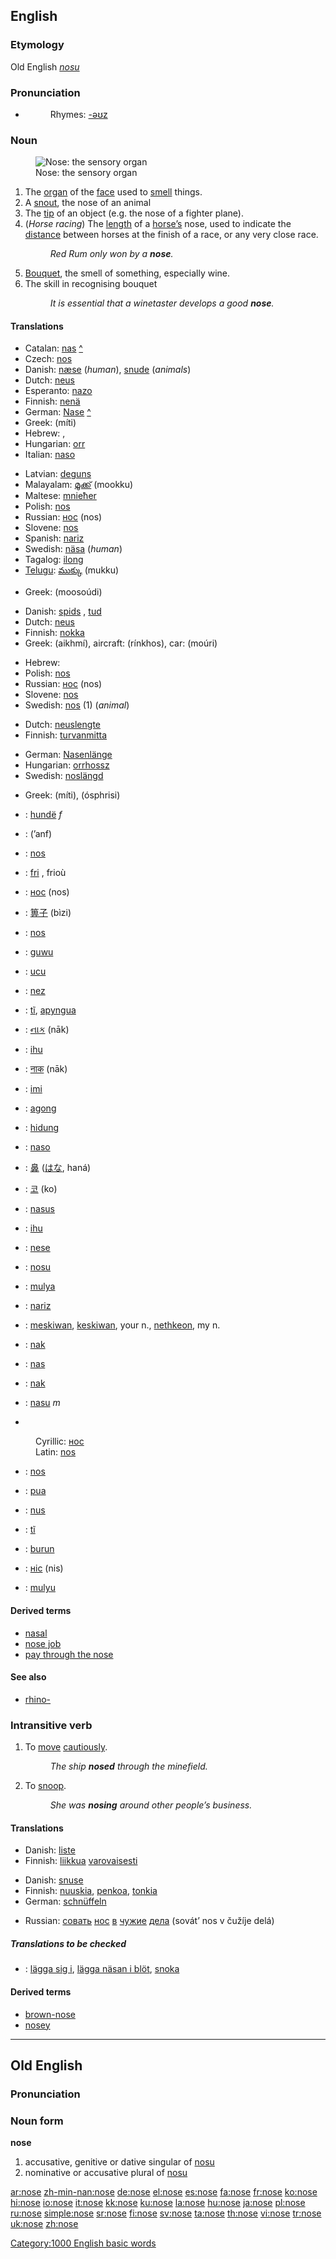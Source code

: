 {{wikipedia}}
==English==

===Etymology===
Old English ''[[nosu]]''

===Pronunciation===
*{{audio|en-us-nose.ogg|Audio (US)}}
*:Rhymes: [[Rhymes:English:-əʊz|-əʊz]]

===Noun===
{{en-noun}}
[[Image:Neus1.jpg|thumb|Nose: the sensory organ]]

# The [[organ]] of the [[face]] used to [[smell]] things.
# A [[snout]], the nose of an animal
# The [[tip]] of an object (e.g. the nose of a fighter plane).
# (''Horse racing'') The [[length]] of a [[horse|horse’s]] nose, used to indicate the [[distance]] between horses at the finish of a race, or any very close race.
#:''Red Rum only won by a '''nose'''.''
# [[Bouquet]], the smell of something, especially wine.
# The skill in recognising bouquet
#:''It is essential that a winetaster develops a good '''nose'''.''

====Translations====
{{trans-top|The organ of the face used to smell things}}
*Catalan: [[nas]] {{m}} [[:ca:nas|^]]
*Czech: [[nos#Czech|nos]] {{m}}
*Danish: [[næse]] {{c}} (''human''), [[snude]] {{c}} (''animals'')
*Dutch: [[neus]] {{m}}
*Esperanto: [[nazo]]
*Finnish: [[nenä]]
*German: [[Nase]] {{f}} [[:de:Nase|^]]
*Greek: {{t|el|μύτη|f|s}} (míti)
*Hebrew: {{he-translation|אף|af}} {{m}}, {{he-translation|חוטם|khótem}} {{m}}
*Hungarian: [[orr]]
*Italian: [[naso]] {{m}}
{{trans-mid}}
*Latvian: [[deguns]] {{m}}
*Malayalam: [[മൂക്ക്]] (mookku)
*Maltese: [[mnieħer]] {{m}}
*Polish: [[nos#Polish|nos]] {{m}}
*Russian: [[нос#Russian|нос]] (nos) {{m}}
*Slovene: [[nos#Slovene|nos]] {{m}}
*Spanish: [[nariz]] {{f}}
*Swedish: [[näsa]] (''human'') {{c}}
*Tagalog: [[ilong]]
*[[Telugu]]: [[ముక్కు]] (mukku)
{{trans-bottom}}

{{trans-top|snout, nose of an animal}}
*Greek: {{t-|el|μουσούδι|n|s}} (moosoúdi)
{{trans-mid}}
{{trans-bottom}}

{{trans-top|The tip of an object}}
*Danish: [[spids]] {{c}}, [[tud]] {{c}}
*Dutch: [[neus]] {{m}}
*Finnish: [[nokka]]
*Greek: {{t-|el|αιχμή|f|s}} (aikhmí), aircraft: {{t-|el|ρύγχος|n|s}} (rínkhos), car: {{t-|el|μούρη|f|s}} (moúri)
{{trans-mid}}
*Hebrew: {{he-translation|חרטום|khartóm}} {{m}}
*Polish: [[nos#Polish|nos]] {{m}}
*Russian: [[нос#Russian|нос]] (nos) {{m}}
*Slovene: [[nos#Slovene|nos]] {{m}}
*Swedish: [[nos#Swedish|nos]] {{c}} (1) (''animal'')
{{trans-bottom}}

{{trans-top|The length of a horse’s nose}}
*Dutch: [[neuslengte]] {{f}}
*Finnish: [[turvanmitta]]
{{trans-mid}}
*German: [[Nasenlänge]] {{f}}
*Hungarian: [[orrhossz]]
*Swedish: [[noslängd]] {{c}}
{{trans-bottom}}

{{trans-top|the skill in recognising bouquet}}
*Greek: {{t|el|μύτη|f|s}} (míti), {{t|el|όσφρηση|f|s}} (ósphrisi)
{{trans-mid}}
{{trans-bottom}}

{{checktrans}}
{{trans-top|Translations to be categorised}}
*{{ttbc|Albanian}}: [[hundë]] ''f''
*{{ttbc|Arabic}}: {{ARchar|[[انف|أنف]]}} (’anf) {{f}}
*{{ttbc|Bosnian}}: [[nos#Bosnian|nos]] {{m}}
*{{ttbc|Breton}}: [[fri]] {{m}}, frioù {{p}}
*{{ttbc|Bulgarian}}: [[нос#Bulgarian|нос]] (nos) {{m}}
*{{ttbc|Chinese}}: [[箅子]] (bìzi)
*{{ttbc|Croatian}}: [[nos#Croatian|nos]] {{m}}
*{{ttbc|Dyirbal}}: [[guwu]]
*{{ttbc|Fijian}}: [[ucu]]
*{{ttbc|French}}: [[nez]] {{m}}
*{{ttbc|Guarani}}: [[tĩ]], [[apyngua]]
*{{ttbc|Gujarati}}: [[નાક]] (nāk)
*{{ttbc|Hawaiian}}: [[ihu]]
*{{ttbc|Hindi}}: [[नाक]] (nāk)
*{{ttbc|Igbo}}: [[imi]]
*{{ttbc|Ilocano}}: [[agong]]
*{{ttbc|Indonesian}}: [[hidung]]
*{{ttbc|Interlingua}}: [[naso]]
{{trans-mid}}
*{{ttbc|Japanese}}: [[鼻]] ([[はな]], haná)
*{{ttbc|Korean}}: [[코]] (ko)
*{{ttbc|Latin}}: [[nasus]] {{m}}
*{{ttbc|Maori}}: [[ihu]]
*{{ttbc|Norwegian}}: [[nese]]
*{{ttbc|Old English}}: [[nosu]] {{f}}
*{{ttbc|Pitjantjatjara}}: [[mulya]]
*{{ttbc|Portuguese}}: [[nariz]] {{m}}
*{{ttbc|Powhatan}}: [[meskiwan]], [[keskiwan]], your n., [[nethkeon]], my n.
*{{ttbc|Rohingya}}: [[nak]]
*{{ttbc|Romanian}}: [[nas]] {{n}}
*{{ttbc|Romany}}: [[nak]]
*{{ttbc|Sardinian}}: [[nasu]] ''m''
*{{ttbc|Serbian}}
:Cyrillic: [[нос#Serbian|нос]] {{m}}
:Latin: [[nos#Serbian|nos]] {{m}}
*{{ttbc|Slovak}}: [[nos#Slovak|nos]] {{m}}
*{{ttbc|Swahili}}: [[pua]]
*{{ttbc|Tok Pisin}}: [[nus]]
*{{ttbc|Tupinambá}}: [[tĩ]]
*{{ttbc|Turkish}}: [[burun]]
*{{ttbc|Ukrainian}}: [[ніс]] (nis) {{m}}
*{{ttbc|Warlpiri}}: [[mulyu]]
{{trans-bottom}}

====Derived terms====
*[[nasal]]
*[[nose job]]
*[[pay through the nose]]

====See also====
* [[rhino-]]

===Intransitive verb===
{{en-verb|nos|ing}}

# To [[move]] [[cautiously]].
#:''The ship '''nosed''' through the minefield.''
# To [[snoop]].
#:''She was '''nosing''' around other people’s business.''

====Translations====
{{trans-top|To move cautiously}}
*Danish: [[liste]]
*Finnish: [[liikkua]] [[varovaisesti]]
{{trans-mid}}
{{trans-bottom}}

{{trans-top|To snoop}}
*Danish: [[snuse]]
*Finnish: [[nuuskia]], [[penkoa]], [[tonkia]]
*German: [[schnüffeln]]
{{trans-mid}}
*Russian: [[совать]] [[нос#Russian|нос]] [[в#Russian|в]] [[чужой|чужие]] [[дело|дела]] (sovát’ nos v čužíje delá)
{{trans-bottom}}

=====Translations to be checked=====
{{checktrans}}
{{top}}
*{{ttbc|Swedish}}: [[lägga sig i]], [[lägga näsan i blöt]], [[snoka]]
{{mid}}
{{bottom}}

====Derived terms====
*[[brown-nose]]
*[[nosey]]

[[Category:1000 English basic words]]

----

==Old English==

===Pronunciation===
{{IPA|/ˈnoze/}}

===Noun form===
'''nose'''

# accusative, genitive or dative singular of [[nosu]]
# nominative or accusative plural of [[nosu]]

[[ar:nose]]
[[zh-min-nan:nose]]
[[de:nose]]
[[el:nose]]
[[es:nose]]
[[fa:nose]]
[[fr:nose]]
[[ko:nose]]
[[hi:nose]]
[[io:nose]]
[[it:nose]]
[[kk:nose]]
[[ku:nose]]
[[la:nose]]
[[hu:nose]]
[[ja:nose]]
[[pl:nose]]
[[ru:nose]]
[[simple:nose]]
[[sr:nose]]
[[fi:nose]]
[[sv:nose]]
[[ta:nose]]
[[th:nose]]
[[vi:nose]]
[[tr:nose]]
[[uk:nose]]
[[zh:nose]]